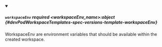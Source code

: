 


<details className="config-field" data-expandable="true" open>
<summary>

##### `workspaceEnv` <span className="config-field-required" data-required="false">required</span> <span className="config-field-type">&lt;workspaceEnv_name&gt;:object</span> <span className="config-field-default"></span> <span className="config-field-enum"></span> {#devPodWorkspaceTemplates-spec-versions-template-workspaceEnv}

WorkspaceEnv are environment variables that should be available within the created workspace.

</summary>

<PartialWorkspaceEnvreference />


</details>
